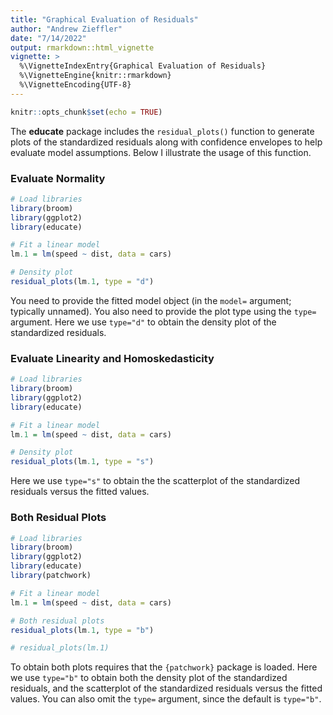 ```yaml
---
title: "Graphical Evaluation of Residuals"
author: "Andrew Zieffler"
date: "7/14/2022"
output: rmarkdown::html_vignette
vignette: >
  %\VignetteIndexEntry{Graphical Evaluation of Residuals}
  %\VignetteEngine{knitr::rmarkdown}
  %\VignetteEncoding{UTF-8}
---
```


```r
knitr::opts_chunk$set(echo = TRUE)
```

The **educate** package includes the `residual_plots()` function to generate plots of the standardized residuals along with confidence envelopes to help evaluate model assumptions. Below I illustrate the usage of this function.

### Evaluate Normality

```r
# Load libraries
library(broom)
library(ggplot2)
library(educate)

# Fit a linear model
lm.1 = lm(speed ~ dist, data = cars)

# Density plot
residual_plots(lm.1, type = "d")
```

You need to provide the fitted model object (in the `model=` argument; typically unnamed). You also need to provide the plot type using the `type=` argument. Here we use `type="d"` to obtain the density plot of the standardized residuals.


### Evaluate Linearity and Homoskedasticity

```r
# Load libraries
library(broom)
library(ggplot2)
library(educate)

# Fit a linear model
lm.1 = lm(speed ~ dist, data = cars)

# Density plot
residual_plots(lm.1, type = "s")
```

Here we use `type="s"` to obtain the the scatterplot of the standardized residuals versus the fitted values.


### Both Residual Plots

```r
# Load libraries
library(broom)
library(ggplot2)
library(educate)
library(patchwork)

# Fit a linear model
lm.1 = lm(speed ~ dist, data = cars)

# Both residual plots
residual_plots(lm.1, type = "b")

# residual_plots(lm.1)
```

To obtain both plots requires that the `{patchwork}` package is loaded. Here we use `type="b"` to obtain both the density plot of the standardized residuals, and the scatterplot of the standardized residuals versus the fitted values. You can also omit the `type=` argument, since the default is `type="b"`.

